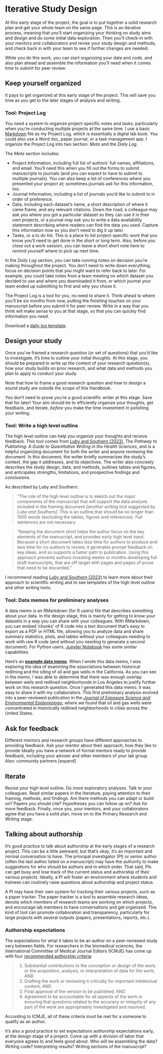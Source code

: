 # Iterative Study Design {#iterative-design}

At this early stage of the project, the goal is to put together a solid research plan and get your whole team on the same page. This is an iterative process, meaning that you'll start organizing your thinking on study aims and design and do some initial data exploration. Then you'll check-in with your mentors and collaborators and revise your study design and methods, and check back in with your team to see if further changes are needed.

While you do this work, you can start organizing your data and code, and also plan ahead and assemble the information you'll need when it comes time to submit for peer review.

## Keep yourself organized

It pays to get organized at this early stage of the project. This will save you time as you get to the later stages of analysis and writing. 

### Tool: Project Log

You need a system to organize project-specific notes and tasks, particularly when you're conducting multiple projects at the same time. I use a basic [Markdown](https://www.markdownguide.org/getting-started/) file as my Project Log, which is essentially a digital lab book. You could also use a Word doc, paper journal, or a task management app. I organize the Project Log into two section: *Meta* and the *Daily Log*.

The *Meta* section includes:

- Project Information, including full list of authors' full names, affiliations, and email. You'll need this when you fill out the forms to submit manuscripts to journals (and you can expect to have to submit to multiple journals). You can also keep a list of conferences where you presented your project at; sometimes journals ask for this information, too.
- Journal Information, including a list of journals you'd like to submit to in order of preference.
- Data, including each dataset's name, a short description of where it came frame, and any relevant citations. Down the road, a colleague may ask you where you got a particular dataset so they can use it in their own projects, or a journal may ask you to write a data availability statement describing where readers can find the data you used. Capture this information now so you don't need to dig it up later.
- Tasks, or a to do list. This is a place to list project-specific work that you know you'll need to get done in the short or long term. Also, before you close out a work session, you can leave a short short note here to remind yourself where to pick up next time.

In the *Daily Log* section, you can take running notes on decision you're making throughout the project. You don't need to write down everything, focus on decision points that you might want to refer back to later. For example, you could take notes from a team meeting on which dataset you decided to use and where you downloaded it from, or which journal your team ended up submitting to first and why you chose it. 

The Project Log is a tool for you, no need to share it. Think ahead to where you'll be six months from now, putting the finishing touches on your manuscript before you submit it for peer review. Write in a way that you think will make sense to you at that stage, so that you can quickly find information you need.

Download a [daily log template](https://github.com/djxgonzalez/equis-lab-handbook/blob/main/files/log-project.md){target="_blank"}.

## Design your study

Once you've framed a research question (or set of questions) that you'd like to investigate, it's time to outline your initial thoughts. At this stage, you should be prepared to write up the context of your research question(s), how your study builds on prior research, and what data and methods you plan to apply to conduct your study. 

Note that how to frame a good research question and how to design a sound study are outside the scope of this Handbook.

You don't need to prove you're a good scientific writer at this stage. Save that for later! Your aim should be to efficiently organize your thoughts, get feedback, and iterate, *before* you make the time investment in polishing your writing.

### Tool: Write a high level outline

The high level outline can help you organize your thoughts and receive feedback. This tool comes from [Luby and Southern (2023)](https://doi.org/10.1007/978-3-030-98175-4), *The Pathway to Publishing: A Guide to Quantitative Writing in the Health Sciences*, and is a helpful organizing document for both the writer and anyone reviewing the document. In this document, the writer briefly summarizes the study's context, the gap it addresses, and its objectives. The writer also concisely describes the study design, data, and methods, outlines tables and figures, and anticipates strengths, limitations, and prospective findings and conclusions.

As described by Luby and Southern: 

> "The role of the high level outline is to sketch out the major components of the manuscript  that will support the data analysis included in the framing document *[another writing tool suggested by Luby and Southern]*. This is an outline,that should be no longer than 1500 words (excluding the tables, figures and references). Full sentences are not necessary.

> "Keeping the document short helps the author focus on the key elements of the manuscript, and provides early high level input. Because a short document takes less time for authors to produce and less time for co-authors to review, it generates prompt feedback on key ideas, and so supports a faster path to publication. Using this approach  prevents authors investing weeks or months developing full draft manuscripts, that are off target with pages and pages of prose that need to be discarded."

I recommend reading [Luby and Southern (2023)](https://doi.org/10.1007/978-3-030-98175-4) to learn more about their approach to scientific writing and to see templates of the high level outline and other writing tools.

### Tool: Data memos for preliminary analyses

A data memo is an RMarkdown (for R users) file that describes something about your data. In the design stage, this is mainly for getting to know your datasets in a way you can share with your colleagues. With RMarkdown, you can embed 'chunks' of R code into a text document that's easy to export as a PDF or HTML file, allowing you to analyze data and share summary statistics, plots, and tables without your colleagues needing to work with raw R code (and without you needing to generate a second document). For Python users, [Jupyter Notebook](https://jupyter.org/){target="_blank"} has some similar capabilities.

Here's an **[example data memo](https://htmlpreview.github.io/?https://github.com/djxgonzalez/equis-lab-handbook/blob/main/files/2101-redlining_wells_los_angeles.nb.html){target="_blank"}**. When I wrote this data memo, I was exploring the idea of examining the associations between historical redlining and the siting of oil and gas wells in the California. As you can see in the memo, I was able to determine that there was enough overlap between wells and redlined neighborhoods in Los Angeles to justify further work on this research question. Once I generated this data memo, it was easy to share it with my collaborators. This first preliminary analysis evolved into a peer-reviewed publication in the  *[Journal of Exposure Science and Environmental Epidemiology](http://dx.doi.org/10.1038/s41370-022-00434-9){target="_blank"}*, where we found that oil and gas wells were concentrated in historically redlined neighborhoods in cities across the United States.

## Ask for feedback

Different mentors and research groups have different approaches to providing feedback. Ask your mentor about their approach, how they like to provide
Ideally you have a network of formal mentors ready to provide feedback, including your adviser and other members of your lab group.
Also: community partners
[expand]

## Iterate

Revise your high level outline. Do more exploratory analyses. Talk to your colleagues. Read similar papers in the literature, paying attention to their framing, methods, and findings. Are there methods you can adapt or build on? Papers you should cite? Hypotheses you can follow up on? Ask for more feedback. Finally, once you, your mentors, and your collaborators agree that you have a solid plan, move on to the Primary Research and Writing stage.

## Talking about authorship

It's good practice to talk about authorship at the early stages of a research project. This can be a little awkward, but that's okay, it's an important and normal conversation to have. The principal investigator (PI) or senior author (often the last author listed on a manuscript) may have the authority to make suggestions for who should be authors and in which order. That said, PIs can get busy and lose track of the current status and authorship of their various projects. Ideally, a PI will foster an environment where students and trainees can routinely raise questions about authorship and project status. 

A PI may have their own system for tracking their various projects, such as a paper tracker. The paper tracker is a tool to assemble research ideas, denote which members of research teams are working on which projects, and encourage lab members to have conversations and get organized. This kind of tool can promote collaboration and transparency, particularly for large projects with several outputs (papers, presentations, reports, etc.). 

### Authorship expectations

The expectations for what it takes to be an author on a peer-reviewed study vary between fields. For researchers in the biomedical sciences, the International Committee of Medical Journal Editors (ICMJE) has come up with four [recommended authorship criteria](https://www.icmje.org/recommendations/browse/roles-and-responsibilities/defining-the-role-of-authors-and-contributors.html){target="_blank"}:

> 1. Substantial contributions to the conception or design of the work; or the acquisition, analysis, or interpretation of data for the work; AND 
> 2. Drafting the work or reviewing it critically for important intellectual content; AND
> 3. Final approval of the version to be published; AND 
> 4. Agreement to be accountable for all aspects of the work in ensuring that questions related to the accuracy or integrity of any part of the work are appropriately investigated and resolved.

According to ICMJE, all of these criteria must be met for a someone to qualify as an author.

It's also a good practice to set expectations authorship expectations early, at the design stage of a project. Come up with a division of labor that everyone agrees to and feels good about. Who will be assembling the data? Writing code? Interpreting results? Writing sections of the manuscript?
